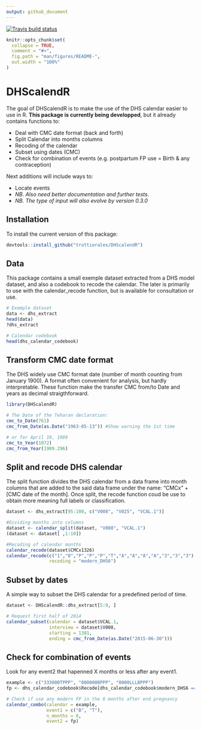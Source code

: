 ```yaml
---
output: github_document
---
```


<!-- README.md is generated from README.Rmd. Please edit that file -->

<!-- badges: start -->
  [![Travis build status](https://travis-ci.com/trottieralex/DHScalendR.svg?branch=master)](https://travis-ci.org/trottieralex/DHScalendR)
  <!-- badges: end -->

```r
knitr::opts_chunk$set(
  collapse = TRUE,
  comment = "#>",
  fig.path = "man/figures/README-",
  out.width = "100%"
)
```
# DHScalendR

The goal of DHScalendR is to make the use of the DHS calendar easier to use in R. **This package is currently being developped**, but it already contains functions to:

* Deal with CMC date format (back and forth)
* Split Calendar into months columns
* Recoding of the calendar
* Subset using dates (CMC)
* Check for combination of events (e.g. postpartum FP use = Birth & any contraception)

Next additions will include ways to:

* Locate events
* *NB. Also need better documentation and further tests.*
* *NB. The type of input will also evolve by version 0.3.0*


## Installation

<!-- You can install the released version of DHScalendR from [CRAN](https://CRAN.R-project.org) with: -->

To install the current version of this package:

```r
devtools::install_github("trottieralex/DHScalendR")
```


## Data

This package contains a small exemple dataset extracted from a DHS model dataset, and also a codebook to recode the calendar. The later is primarily to use with the calendar_recode function, but is available for consultation or use.

```r
# Exemple dataset
data <- dhs_extract
head(data)
?dhs_extract

# Calendar codebook
head(dhs_calendar_codebook)
```


## Transform CMC date format

The DHS widely use CMC format date (number of month counting from January 1900). A format often convenient for analysis, but hardly interpretable. These function make the transfer CMC from/to Date and years as decimal straigthforward. 

```r
library(DHScalendR)

# The Date of the Teharan declaration:
cmc_to_Date(761)
cmc_from_Date(as.Date("1963-05-13")) #Show warning the 1st time

# or for April 19, 1989
cmc_to_Year(1072)
cmc_from_Year(1989.296)

```


## Split and recode DHS calendar

The split function divides the DHS calendar from a data frame into month columns that are added to the said data frame under the name: "CMCx" + [CMC date of the month].
Once split, the recode function coud be use to obtain more meaning full labels or classification.
```r
dataset <- dhs_extract[95:100, c("V008", "V025", "VCAL.1")]

#Dividing months into columns
dataset <- calendar_split(dataset, "V008", "VCAL.1")
(dataset <- dataset[ ,1:10])

#Recoding of calendar months
calendar_recode(dataset$CMCx1326)
calendar_recode(c("1","0","P","P","P","T","A","A","A","A","3","3","3"), 
                recoding = "modern_DHS6")

```

## Subset by dates

A simple way to subset the DHS calendar for a predefined period of time.

```r

dataset <- DHScalendR::dhs_extract[5:9, ]

# Request first half of 2014
calendar_subset(calendar = dataset$VCAL.1, 
                interview = dataset$V008, 
                starting = 1381, 
                ending = cmc_from_Date(as.Date("2015-06-30")))

```


## Check for combination of events

Look for any event2 that hapenned X months or less after any event1.

```r

example <- c("333000TPPP", "000000BPPP", "0000LLLBPPP")
fp <- dhs_calendar_codebook$Recode[dhs_calendar_codebook$modern_DHS6 == "Modern"]

# Check if use any modern FP in the 6 months after end pregnancy
calendar_combo(calendar = example, 
               event1 = c("B", "T"), 
               n_months = 6,
               event2 = fp) 
```

